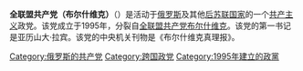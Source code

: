{{expand|time=2015-09-25T12:33:51+00:00}}
{{unreferenced|time=2015-09-25T12:33:51+00:00}}
{{not|苏联共产党|全联盟共产党布尔什维克}}
'''全联盟共产党（布尔什维克）'''（{{lang-ru|Всесоюзная Коммунистическая партия (большевиков)，缩写为ВКП(б)}}）是活动于[[俄罗斯|俄罗斯]]及其他[[后苏联国家|后苏联国家]]的一个[[共产主义|共产主义]]政党。该党成立于1995年，分裂自[[全联盟共产党布尔什维克|全联盟共产党布尔什维克]]。该党的第一书记是亚历山大·拉宾。该党的中央机关刊物是《布尔什维克真理报》。

{{欧洲的共产党}}
[[Category:俄罗斯的共产党|Category:俄罗斯的共产党]]
[[Category:跨国政党|Category:跨国政党]]
[[Category:1995年建立的政黨|Category:1995年建立的政黨]]